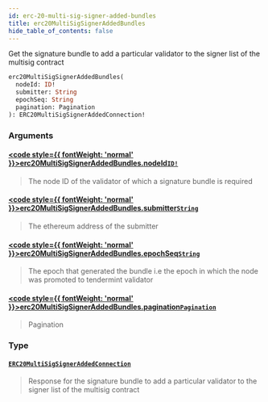 ```yaml
---
id: erc-20-multi-sig-signer-added-bundles
title: erc20MultiSigSignerAddedBundles
hide_table_of_contents: false
---
```








Get the signature bundle to add a particular validator to the signer list of the multisig contract

```graphql
erc20MultiSigSignerAddedBundles(
  nodeId: ID!
  submitter: String
  epochSeq: String
  pagination: Pagination
): ERC20MultiSigSignerAddedConnection!
```


### Arguments

#### [<code style={{ fontWeight: 'normal' }}>erc20MultiSigSignerAddedBundles.<b>nodeId</b></code>](#)<Bullet />[`ID!`](/mainnet/api/graphql/scalars/id) <Badge class="secondary" text="non-null"/> <Badge class="secondary" text="scalar"/>
> The node ID of the validator of which a signature bundle is required
> 

#### [<code style={{ fontWeight: 'normal' }}>erc20MultiSigSignerAddedBundles.<b>submitter</b></code>](#)<Bullet />[`String`](/mainnet/api/graphql/scalars/string) <Badge class="secondary" text="scalar"/>
> The ethereum address of the submitter
> 

#### [<code style={{ fontWeight: 'normal' }}>erc20MultiSigSignerAddedBundles.<b>epochSeq</b></code>](#)<Bullet />[`String`](/mainnet/api/graphql/scalars/string) <Badge class="secondary" text="scalar"/>
> The epoch that generated the bundle i.e the epoch in which the node was promoted to tendermint validator
> 

#### [<code style={{ fontWeight: 'normal' }}>erc20MultiSigSignerAddedBundles.<b>pagination</b></code>](#)<Bullet />[`Pagination`](/mainnet/api/graphql/inputs/pagination) <Badge class="secondary" text="input"/>
> Pagination
> 

### Type

#### [`ERC20MultiSigSignerAddedConnection`](/mainnet/api/graphql/objects/erc20-multi-sig-signer-added-connection) <Badge class="secondary" text="object"/>
> Response for the signature bundle to add a particular validator to the signer list of the multisig contract
> 





